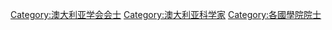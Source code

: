 [[Category:澳大利亚学会会士|Category:澳大利亚学会会士]]
[[Category:澳大利亚科学家|Category:澳大利亚科学家]]
[[Category:各國學院院士|Category:各國學院院士]]